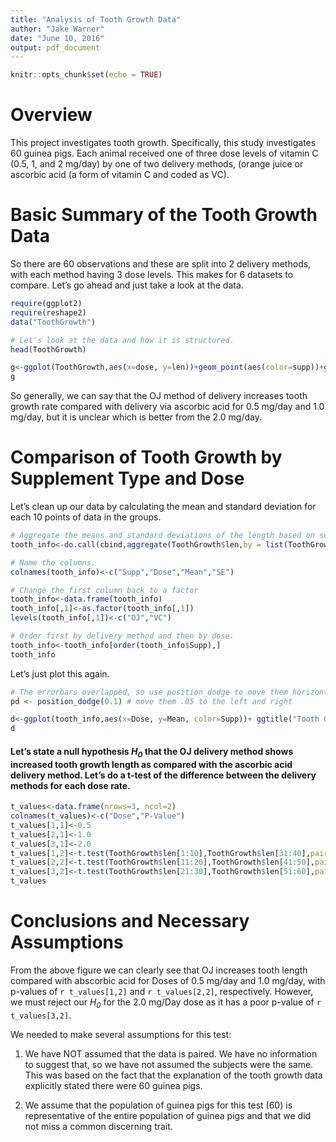 ---
title: "Analysis of Tooth Growth Data"
author: "Jake Warner"
date: "June 10, 2016"
output: pdf_document
---

```{r setup, include=FALSE}
knitr::opts_chunk$set(echo = TRUE)
```

# Overview
This project investigates tooth growth. Specifically, this study investigates 60 guinea pigs. Each animal received one of three dose levels of vitamin C (0.5, 1, and 2 mg/day) by one of two delivery methods, (orange juice or ascorbic acid (a form of vitamin C and coded as VC).

# Basic Summary of the Tooth Growth Data
So there are 60 observations and these are split into 2 delivery methods, with each method having 3 dose levels. This makes for 6 datasets to compare. Let's go ahead and just take a look at the data.

```{r LoadingSummary}

require(ggplot2)
require(reshape2)
data("ToothGrowth")

# Let's look at the data and how it is structured.
head(ToothGrowth)
```

``` {r PlottingBasic, fig.cap="Tooth growth length as a function of the dose for the two different delivery methods, orange juice (OJ) and ascorbic acid (VC)", fig.align="center"}

g<-ggplot(ToothGrowth,aes(x=dose, y=len))+geom_point(aes(color=supp))+ggtitle("Tooth Growth for All Data Points")
g

```
So generally, we can say that the OJ method of delivery increases tooth growth rate compared with delivery via ascorbic acid for 0.5 mg/day and 1.0 mg/day, but it is unclear which is better from the 2.0 mg/day.

# Comparison of Tooth Growth by Supplement Type and Dose
Let's clean up our data by calculating the mean and standard deviation for each 10 points of data in the groups.

``` {r InitialCompare}
# Aggregate the means and standard deviations of the length based on supp and dose.
tooth_info<-do.call(cbind,aggregate(ToothGrowth$len,by = list(ToothGrowth$supp,ToothGrowth$dose),FUN=function(x) c( MN = mean(x), SE = sd(x)/sqrt(10))))

# Name the columns.
colnames(tooth_info)<-c("Supp","Dose","Mean","SE")

# Change the first column back to a factor
tooth_info<-data.frame(tooth_info)
tooth_info[,1]<-as.factor(tooth_info[,1])
levels(tooth_info[,1])<-c("OJ","VC")

# Order first by delivery method and then by dose.
tooth_info<-tooth_info[order(tooth_info$Supp),]
tooth_info

```
Let's just plot this again.
``` {r PlottingMeans, fig.cap="Tooth growth length as a function of the dose for the two different delivery methods, orange juice (OJ) and ascorbic acid (VC). The points have been shifted by .1 in the Dose axis for clarity.", fig.align="center"}

# The errorbars overlapped, so use position_dodge to move them horizontally
pd <- position_dodge(0.1) # move them .05 to the left and right

d<-ggplot(tooth_info,aes(x=Dose, y=Mean, color=Supp))+ ggtitle("Tooth Growth Means Comparison")+ geom_errorbar(aes(ymin=Mean-SE,ymax=Mean+SE),width=.1,position=pd)+geom_line(position=pd) + geom_point(position=pd)
d

```

#### Let's state a null hypothesis *H~0~* that the OJ delivery method shows increased tooth growth length as compared with the ascorbic acid delivery method. Let's do a t-test of the difference between the delivery methods for each dose rate.

``` {r tTest}
t_values<-data.frame(nrows=3, ncol=2)
colnames(t_values)<-c("Dose","P-Value")
t_values[1,1]<-0.5
t_values[2,1]<-1.0
t_values[3,1]<-2.0
t_values[1,2]<-t.test(ToothGrowth$len[1:10],ToothGrowth$len[31:40],paired=FALSE,var.equal=FALSE)$p.value
t_values[2,2]<-t.test(ToothGrowth$len[11:20],ToothGrowth$len[41:50],paired=FALSE,var.equal=FALSE)$p.value
t_values[3,2]<-t.test(ToothGrowth$len[21:30],ToothGrowth$len[51:60],paired=FALSE,var.equal=FALSE)$p.value
t_values

```



# Conclusions and Necessary Assumptions
From the above figure we can clearly see that OJ increases tooth length compared with abscorbic acid for Doses of 0.5 mg/day and 1.0 mg/day, with p-values of `r t_values[1,2]` and `r t_values[2,2]`, respectively. However, we must reject our *H~0~* for the 2.0 mg/Day dose as it has a poor p-value of `r t_values[3,2]`.

We needed to make several assumptions for this test:   

1. We have NOT assumed that the data is paired. We have no information to suggest that, so we have not assumed the subjects were the same. This was based on the fact that the explanation of the tooth growth data explicitly stated there were 60 guinea pigs.

2. We assume that the population of guinea pigs for this test (60) is representative of the entire population of guinea pigs and that we did not miss a common discerning trait.

